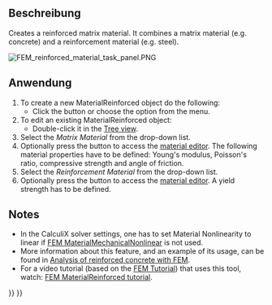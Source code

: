 <languages/>

{{Docnav/de
|[[FEM_MaterialMechanicalNonlinear/de|MaterialMechanischNichtlinear]]
|[[FEM_MaterialEditor/de|Material-Editor]]
|[[FEM_Workbench/de|FEM]]
|IconL=FEM_MaterialMechanicalNonlinear.svg
|IconR=FEM_MaterialEditor.svg
|IconC=Workbench_FEM.svg
}}

{{GuiCommandContainer|
{{GuiCommand/de
|Name=FEM MaterialReinforced
|Name/de=FEM MaterialBewehrt
|MenuLocation= Modell → Materialien → Verstärkter Werkstoff (Beton)
|Workbenches=[[FEM_Workbench/de|FEM]]
|SeeAlso=[[FEM_tutorial/de|FEM Anleitung]]
}}
{{GuiCommandFemInfo/de
|Solvers=CalculiX
}}
}}

<span id="Description"></span>
==Beschreibung==

Creates a reinforced matrix material. It combines a matrix material (e.g. concrete) and a reinforcement material (e.g. steel).

[[File:FEM_reinforced_material_task_panel.PNG]]
{{Caption|The FEM reinforced material task panel}}

<span id="Usage"></span>
==Anwendung==

# To create a new MaterialReinforced object do the following:
#* Click the {{Button|[[Image:FEM MaterialReinforced.svg|16px]] [[FEM MaterialReinforced|Reinforced material (concrete)]]}} button or choose the {{MenuCommand|Model → Materials → [[Image:FEM_MaterialReinforced.svg|16px]] Reinforced material (concrete)‏‎}} option from the menu.
# To edit an existing MaterialReinforced object:
#* Double-click it in the [[Tree_view|Tree view]].
# Select the ''Matrix Material'' from the drop-down list.
# Optionally press the {{Button|Launch Editor}} button to access the [[Materials_Edit|material editor]]. The following material properties have to be defined: Young's modulus, Poisson's ratio, compressive strength and angle of friction.
# Select the ''Reinforcement Material'' from the drop-down list.
# Optionally press the {{Button|Launch Editor}} button to access the [[Materials_Edit|material editor]]. A yield strength has to be defined.

==Notes==

* In the CalculiX solver settings, one has to set Material Nonlinearity to linear if [[FEM_MaterialMechanicalNonlinear|FEM MaterialMechanicalNonlinear]] is not used.
* More information about this feature, and an example of its usage, can be found in [[Analysis_of_reinforced_concrete_with_FEM|Analysis of reinforced concrete with FEM]].
* For a video tutorial (based on the [[FEM_tutorial|FEM Tutorial]]) that uses this tool, watch: [https://www.youtube.com/watch?v=SZTIqhfCSVc FEM MaterialReinforced tutorial].


{{Docnav/de
|[[FEM_MaterialMechanicalNonlinear/de|MaterialMechanischNichtlinear]]
|[[FEM_MaterialEditor/de|Material-Editor]]
|[[FEM_Workbench/de|FEM]]
|IconL=FEM_MaterialMechanicalNonlinear.svg
|IconR=FEM_MaterialEditor.svg
|IconC=Workbench_FEM.svg
}}

{{FEM Tools navi{{#translation:}}}}
{{Userdocnavi{{#translation:}}}}